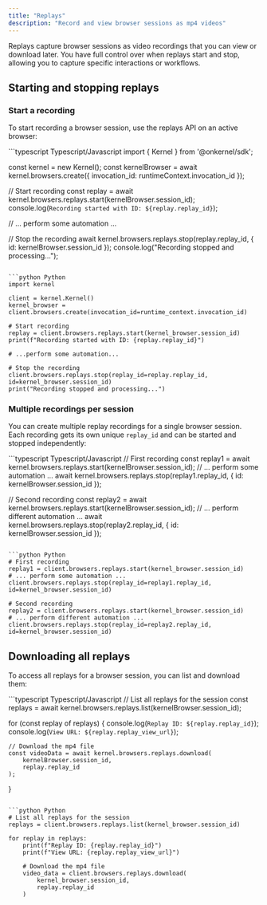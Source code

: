 ```yaml
---
title: "Replays"
description: "Record and view browser sessions as mp4 videos"
---
```


Replays capture browser sessions as video recordings that you can view or download later. You have full control over when replays start and stop, allowing you to capture specific interactions or workflows.

## Starting and stopping replays

### Start a recording

To start recording a browser session, use the replays API on an active browser:

<CodeGroup>
```typescript Typescript/Javascript
import { Kernel } from '@onkernel/sdk';

const kernel = new Kernel();
const kernelBrowser = await kernel.browsers.create({
    invocation_id: runtimeContext.invocation_id
});

// Start recording
const replay = await kernel.browsers.replays.start(kernelBrowser.session_id);
console.log(`Recording started with ID: ${replay.replay_id}`);

// ... perform some automation ...

// Stop the recording
await kernel.browsers.replays.stop(replay.replay_id, { id: kernelBrowser.session_id });
console.log("Recording stopped and processing...");
```

```python Python
import kernel

client = kernel.Kernel()
kernel_browser = client.browsers.create(invocation_id=runtime_context.invocation_id)

# Start recording
replay = client.browsers.replays.start(kernel_browser.session_id)
print(f"Recording started with ID: {replay.replay_id}")

# ...perform some automation...

# Stop the recording
client.browsers.replays.stop(replay_id=replay.replay_id, id=kernel_browser.session_id)
print("Recording stopped and processing...")
```

</CodeGroup>

### Multiple recordings per session

You can create multiple replay recordings for a single browser session. Each recording gets its own unique `replay_id` and can be started and stopped independently:

<CodeGroup>
```typescript Typescript/Javascript
// First recording
const replay1 = await kernel.browsers.replays.start(kernelBrowser.session_id);
// ... perform some automation ...
await kernel.browsers.replays.stop(replay1.replay_id, { id: kernelBrowser.session_id });

// Second recording
const replay2 = await kernel.browsers.replays.start(kernelBrowser.session_id);
// ... perform different automation ...
await kernel.browsers.replays.stop(replay2.replay_id, { id: kernelBrowser.session_id });
```

```python Python
# First recording
replay1 = client.browsers.replays.start(kernel_browser.session_id)
# ... perform some automation ...
client.browsers.replays.stop(replay_id=replay1.replay_id, id=kernel_browser.session_id)

# Second recording
replay2 = client.browsers.replays.start(kernel_browser.session_id)
# ... perform different automation ...
client.browsers.replays.stop(replay_id=replay2.replay_id, id=kernel_browser.session_id)
```
</CodeGroup>

## Downloading all replays

To access all replays for a browser session, you can list and download them:

<CodeGroup>
```typescript Typescript/Javascript
// List all replays for the session
const replays = await kernel.browsers.replays.list(kernelBrowser.session_id);

for (const replay of replays) {
    console.log(`Replay ID: ${replay.replay_id}`);
    console.log(`View URL: ${replay.replay_view_url}`);
    
    // Download the mp4 file
    const videoData = await kernel.browsers.replays.download(
        kernelBrowser.session_id, 
        replay.replay_id
    );
}
```

```python Python
# List all replays for the session
replays = client.browsers.replays.list(kernel_browser.session_id)

for replay in replays:
    print(f"Replay ID: {replay.replay_id}")
    print(f"View URL: {replay.replay_view_url}")
    
    # Download the mp4 file
    video_data = client.browsers.replays.download(
        kernel_browser.session_id, 
        replay.replay_id
    )
```
</CodeGroup>
